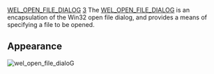 [[Property:title|WEL_OPEN_FILE_DIALOG]]
[[Property:weight|3]]
The [[ref:libraries/wel/reference/wel_open_file_dialog_chart|WEL_OPEN_FILE_DIALOG]]  is an encapsulation of the Win32 open file dialog, and provides a means of specifying a file to be opened. 

==Appearance==
 [[Image:wel-open-file-dialog|wel_open_file_dialoG]]  <br/>
<br/>

{{seealso| '''See also''' <br/>
[[Standard Dialogs|Standard dialogs]]  <br/>
[[WEL_SAVE_FILE_DIALOG|WEL_SAVE_FILE_DIALOG]]  }}




